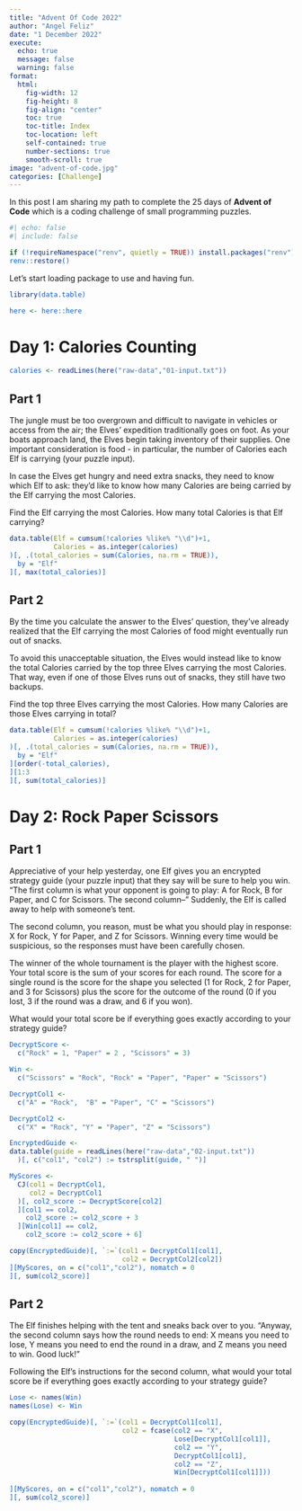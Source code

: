 ```yaml
---
title: "Advent Of Code 2022"
author: "Angel Feliz"
date: "1 December 2022"
execute:
  echo: true
  message: false
  warning: false
format: 
  html:
    fig-width: 12
    fig-height: 8
    fig-align: "center"
    toc: true
    toc-title: Index
    toc-location: left
    self-contained: true
    number-sections: true
    smooth-scroll: true
image: "advent-of-code.jpg"
categories: [Challenge]
---
```


<style>

code{color: #0c5bd1;}

.center {
  display: block;
  margin-left: auto;
  margin-right: auto;
  width: 50%;
}

</style>

In this post I am sharing my path to complete the 25 days of **Advent of Code** which is a coding challenge of small programming puzzles.

```r
#| echo: false
#| include: false

if (!requireNamespace("renv", quietly = TRUE)) install.packages("renv")
renv::restore()

```

Let's start loading package to use and having fun.

```r
library(data.table)

here <- here::here
```

# Day 1: Calories Counting 

```r
calories <- readLines(here("raw-data","01-input.txt"))
```

## Part 1

The jungle must be too overgrown and difficult to navigate in vehicles or access from the air; the Elves' expedition traditionally goes on foot. As your boats approach land, the Elves begin taking inventory of their supplies. One important consideration is food - in particular, the number of Calories each Elf is carrying (your puzzle input).

In case the Elves get hungry and need extra snacks, they need to know which Elf to ask: they'd like to know how many Calories are being carried by the Elf carrying the most Calories.

Find the Elf carrying the most Calories. How many total Calories is that Elf carrying?

```r

data.table(Elf = cumsum(!calories %like% "\\d")+1,
           Calories = as.integer(calories)
)[, .(total_calories = sum(Calories, na.rm = TRUE)),
  by = "Elf"
][, max(total_calories)]

```

## Part 2

By the time you calculate the answer to the Elves' question, they've already realized that the Elf carrying the most Calories of food might eventually run out of snacks.

To avoid this unacceptable situation, the Elves would instead like to know the total Calories carried by the top three Elves carrying the most Calories. That way, even if one of those Elves runs out of snacks, they still have two backups.

Find the top three Elves carrying the most Calories. How many Calories are those Elves carrying in total?

```r

data.table(Elf = cumsum(!calories %like% "\\d")+1,
           Calories = as.integer(calories)
)[, .(total_calories = sum(Calories, na.rm = TRUE)),
  by = "Elf"
][order(-total_calories),
][1:3
][, sum(total_calories)]

```


# Day 2: Rock Paper Scissors

## Part 1

Appreciative of your help yesterday, one Elf gives you an encrypted strategy guide (your puzzle input) that they say will be sure to help you win. "The first column is what your opponent is going to play: A for Rock, B for Paper, and C for Scissors. The second column--" Suddenly, the Elf is called away to help with someone's tent.

The second column, you reason, must be what you should play in response: X for Rock, Y for Paper, and Z for Scissors. Winning every time would be suspicious, so the responses must have been carefully chosen.

The winner of the whole tournament is the player with the highest score. Your total score is the sum of your scores for each round. The score for a single round is the score for the shape you selected (1 for Rock, 2 for Paper, and 3 for Scissors) plus the score for the outcome of the round (0 if you lost, 3 if the round was a draw, and 6 if you won).

What would your total score be if everything goes exactly according to your strategy guide?

```r

DecryptScore <- 
  c("Rock" = 1, "Paper" = 2 , "Scissors" = 3)

Win <- 
  c("Scissors" = "Rock", "Rock" = "Paper", "Paper" = "Scissors")

DecryptCol1 <-
  c("A" = "Rock",  "B" = "Paper", "C" = "Scissors")

DecryptCol2 <- 
  c("X" = "Rock", "Y" = "Paper", "Z" = "Scissors")

EncryptedGuide <-
data.table(guide = readLines(here("raw-data","02-input.txt"))
  )[, c("col1", "col2") := tstrsplit(guide, " ")]

MyScores <-
  CJ(col1 = DecryptCol1,
     col2 = DecryptCol1
  )[, col2_score := DecryptScore[col2]
  ][col1 == col2,
    col2_score := col2_score + 3
  ][Win[col1] == col2,
    col2_score := col2_score + 6]

copy(EncryptedGuide)[, `:=`(col1 = DecryptCol1[col1],
                            col2 = DecryptCol2[col2])
][MyScores, on = c("col1","col2"), nomatch = 0
][, sum(col2_score)]

```


## Part 2

The Elf finishes helping with the tent and sneaks back over to you. "Anyway, the second column says how the round needs to end: X means you need to lose, Y means you need to end the round in a draw, and Z means you need to win. Good luck!"

Following the Elf's instructions for the second column, what would your total score be if everything goes exactly according to your strategy guide?

```r

Lose <- names(Win)
names(Lose) <- Win

copy(EncryptedGuide)[, `:=`(col1 = DecryptCol1[col1],
                            col2 = fcase(col2 == "X",
                                         Lose[DecryptCol1[col1]],
                                         col2 == "Y",
                                         DecryptCol1[col1],
                                         col2 == "Z",
                                         Win[DecryptCol1[col1]]))
                     
][MyScores, on = c("col1","col2"), nomatch = 0
][, sum(col2_score)]

```


